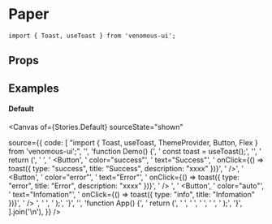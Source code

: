 
<Meta of={Stories} />

# Paper

```tsx
import { Toast, useToast } from 'venomous-ui';
```

## Props

<Controls />

## Examples

#### Default

<Canvas of={Stories.Default} sourceState="shown"

source={{
    code: [
      "import { Toast, useToast, ThemeProvider, Button, Flex } from 'venomous-ui';",
      '',
      'function Demo() {',
      '  const toast = useToast();',
      '',
      '  return (',
      '    <Flex row>',
      '      <Button',
      '        color="success"',
      '        text="Success"',
      '        onClick={() => toast({ type: "success", title: "Success", description: "xxxx" })}',
      '      />',
      '      <Button',
      '        color="error"',
      '        text="Error"',
      '        onClick={() => toast({ type: "error", title: "Error", description: "xxxx" })}',
      '      /> ',
      '      <Button',
      '        color="auto"',
      '        text="Infomation"',
      '        onClick={() => toast({ type: "info", title: "Infomation" })}',
      '      /> ',
      '    </Flex>',
      '  );',
      '}',
            '',
      'function App() {',
      '  return (',
      '    <ThemeProvider>',
      '      <Toast position="bottom-right" />',
      '      <Demo />',
      '    </ThemeProvider>',
      '  );',
      '}',
    ].join('\n'),
  }}
/>
